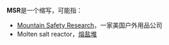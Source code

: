 '''MSR'''是一个缩写，可能指：

* [[Mountain_Safety_Research|Mountain Safety Research]]，一家美国户外用品公司
* Molten salt reactor，[[熔盐堆|熔盐堆]]


{{disambig|cat=三字拉丁字母縮寫消歧義}}